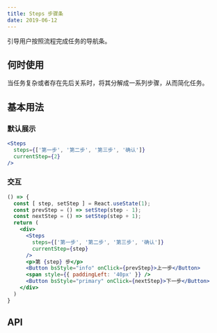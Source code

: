 ```yaml
---
title: Steps 步骤条
date: 2019-06-12
---
```

引导用户按照流程完成任务的导航条。

## 何时使用
当任务复杂或者存在先后关系时，将其分解成一系列步骤，从而简化任务。

## 基本用法
### 默认展示
```jsx
<Steps
  steps={['第一步', '第二步', '第三步', '确认']}
  currentStep={2}
/>
```
### 交互
```jsx
() => {
  const [ step, setStep ] = React.useState(1);
  const prevStep = () => setStep(step - 1);
  const nextStep = () => setStep(step + 1);
  return (
    <div>
      <Steps
        steps={['第一步', '第二步', '第三步', '确认']}
        currentStep={step}
      />
      <p>第 {step} 步</p>
      <Button bsStyle="info" onClick={prevStep}>上一步</Button>
      <span style={{ paddingLeft: '40px' }} />
      <Button bsStyle="primary" onClick={nextStep}>下一步</Button>
    </div>
  )
}
```

## API